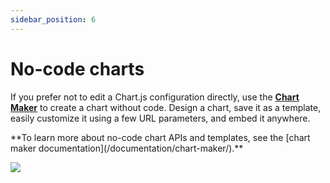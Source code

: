 ```yaml
---
sidebar_position: 6
---
```



# No-code charts

If you prefer not to edit a Chart.js configuration directly, use the **[Chart Maker](https://quickchart.io/chart-maker/)** to create a chart without code. Design a chart, save it as a template, easily customize it using a few URL parameters, and embed it anywhere.

<Admonition type="tip">
  **To learn more about no-code chart APIs and templates, see the [chart maker
  documentation](/documentation/chart-maker/).**
</Admonition>

<Image
  src={ChartMakerImage}
  caption="The no-code chart builder generates a special endpoint that generates charts based on your specification."
/>
